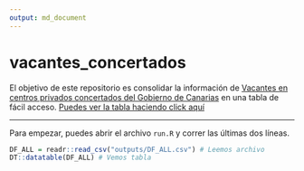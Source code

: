 ```yaml
---
output: md_document
---
```

# vacantes_concertados

<!-- badges: start -->
<!-- badges: end -->

El objetivo de este repositorio es consolidar la información de [Vacantes en centros privados concertados del Gobierno de Canarias](https://www.gobiernodecanarias.org/educacion/web/centros/gestion_centros/centros_privados_concertados/vacantes/) en una tabla de fácil acceso. [Puedes ver la tabla haciendo click aquí](https://github.com/gorkang/vacantes_concertados/blob/master/outputs/DF_ALL.csv)  

---  

Para empezar, puedes abrir el archivo `run.R` y correr las últimas dos líneas.  

```r

DF_ALL = readr::read_csv("outputs/DF_ALL.csv") # Leemos archivo
DT::datatable(DF_ALL) # Vemos tabla

```




